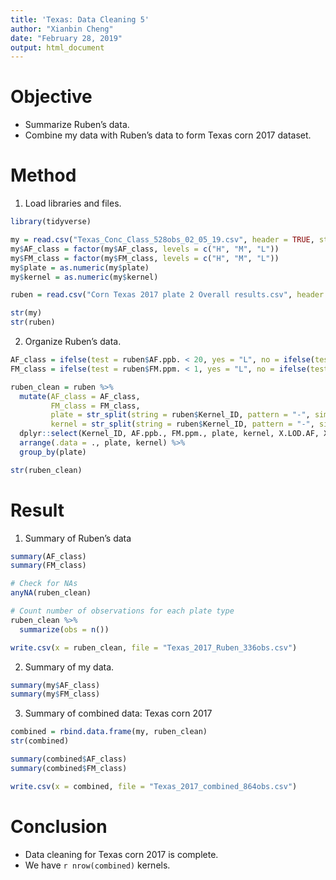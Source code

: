 ```yaml
---
title: 'Texas: Data Cleaning 5'
author: "Xianbin Cheng"
date: "February 28, 2019"
output: html_document
---
```


# Objective

  * Summarize Ruben's data.
  * Combine my data with Ruben's data to form Texas corn 2017 dataset.

# Method

1. Load libraries and files.

```r
library(tidyverse)
```

```r
my = read.csv("Texas_Conc_Class_528obs_02_05_19.csv", header = TRUE, stringsAsFactors = FALSE, row.names = 1)
my$AF_class = factor(my$AF_class, levels = c("H", "M", "L"))
my$FM_class = factor(my$FM_class, levels = c("H", "M", "L"))
my$plate = as.numeric(my$plate)
my$kernel = as.numeric(my$kernel)

ruben = read.csv("Corn Texas 2017 plate 2 Overall results.csv", header = TRUE, stringsAsFactors = FALSE)
```

```r
str(my)
str(ruben)
```

2. Organize Ruben's data.

```r
AF_class = ifelse(test = ruben$AF.ppb. < 20, yes = "L", no = ifelse(test = ruben$AF.ppb. >= 50, yes = "H", no = "M")) %>% factor(x = ., levels = c("H", "M", "L"))
FM_class = ifelse(test = ruben$FM.ppm. < 1, yes = "L", no = ifelse(test = ruben$FM.ppm. >= 4, yes = "H", no = "M")) %>% factor(x = ., levels = c("H", "M", "L"))

ruben_clean = ruben %>%
  mutate(AF_class = AF_class,
         FM_class = FM_class,
         plate = str_split(string = ruben$Kernel_ID, pattern = "-", simplify = TRUE)[,1] %>% as.numeric(),
         kernel = str_split(string = ruben$Kernel_ID, pattern = "-", simplify = TRUE)[,2] %>% as.numeric()) %>%
  dplyr::select(Kernel_ID, AF.ppb., FM.ppm., plate, kernel, X.LOD.AF, X.LOD.FM, AF_class, FM_class) %>%
  arrange(.data = ., plate, kernel) %>%
  group_by(plate)

str(ruben_clean)
```

# Result

1. Summary of Ruben's data

```r
summary(AF_class)
summary(FM_class)
```

```r
# Check for NAs
anyNA(ruben_clean)

# Count number of observations for each plate type
ruben_clean %>%
  summarize(obs = n())
```

```r
write.csv(x = ruben_clean, file = "Texas_2017_Ruben_336obs.csv")
```

2. Summary of my data.

```r
summary(my$AF_class)
summary(my$FM_class)
```

3. Summary of combined data: Texas corn 2017

```r
combined = rbind.data.frame(my, ruben_clean)
str(combined)
```

```r
summary(combined$AF_class)
summary(combined$FM_class)
```

```r
write.csv(x = combined, file = "Texas_2017_combined_864obs.csv")
```

# Conclusion

  * Data cleaning for Texas corn 2017 is complete.
  * We have `r nrow(combined)` kernels.
  